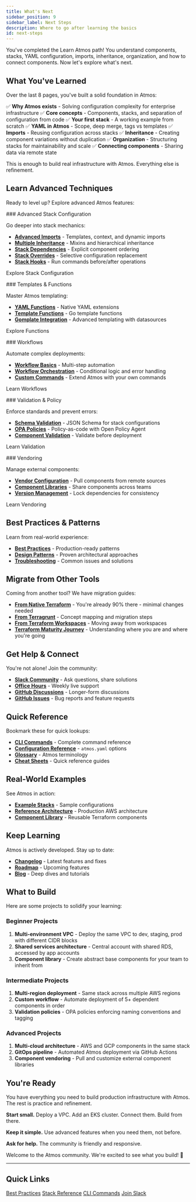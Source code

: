 ```yaml
---
title: What's Next
sidebar_position: 9
sidebar_label: Next Steps
description: Where to go after learning the basics
id: next-steps
---
```


<Intro>
You've completed the Learn Atmos path! You understand components, stacks, YAML configuration, imports, inheritance, organization, and how to connect components. Now let's explore what's next.
</Intro>

## What You've Learned

Over the last 8 pages, you've built a solid foundation in Atmos:

✅ **Why Atmos exists** - Solving configuration complexity for enterprise infrastructure
✅ **Core concepts** - Components, stacks, and separation of configuration from code
✅ **Your first stack** - A working example from scratch
✅ **YAML in Atmos** - Scope, deep merge, tags vs templates
✅ **Imports** - Reusing configuration across stacks
✅ **Inheritance** - Creating component variations without duplication
✅ **Organization** - Structuring stacks for maintainability and scale
✅ **Connecting components** - Sharing data via remote state

This is enough to build real infrastructure with Atmos. Everything else is refinement.

## Learn Advanced Techniques

Ready to level up? Explore advanced Atmos features:

<ActionCard>
### Advanced Stack Configuration

Go deeper into stack mechanics:

- **[Advanced Imports](/stacks/imports)** - Templates, context, and dynamic imports
- **[Multiple Inheritance](/stacks/inheritance)** - Mixins and hierarchical inheritance
- **[Stack Dependencies](/stacks/dependencies)** - Explicit component ordering
- **[Stack Overrides](/stacks/overrides)** - Selective configuration replacement
- **[Stack Hooks](/stacks/hooks)** - Run commands before/after operations

<PrimaryCTA to="/stacks/">Explore Stack Configuration</PrimaryCTA>
</ActionCard>

<ActionCard>
### Templates & Functions

Master Atmos templating:

- **[YAML Functions](/functions/yaml/)** - Native YAML extensions
- **[Template Functions](/functions/template/)** - Go template functions
- **[Gomplate Integration](/templates/)** - Advanced templating with datasources

<PrimaryCTA to="/functions/">Explore Functions</PrimaryCTA>
</ActionCard>

<ActionCard>
### Workflows

Automate complex deployments:

- **[Workflow Basics](/workflows)** - Multi-step automation
- **[Workflow Orchestration](/workflows)** - Conditional logic and error handling
- **[Custom Commands](/custom-commands/custom-commands)** - Extend Atmos with your own commands

<PrimaryCTA to="/workflows">Learn Workflows</PrimaryCTA>
</ActionCard>

<ActionCard>
### Validation & Policy

Enforce standards and prevent errors:

- **[Schema Validation](/cli/commands/validate/schema)** - JSON Schema for stack configurations
- **[OPA Policies](/cli/commands/validate/stacks)** - Policy-as-code with Open Policy Agent
- **[Component Validation](/cli/commands/validate/component)** - Validate before deployment

<PrimaryCTA to="/validation/validating">Learn Validation</PrimaryCTA>
</ActionCard>

<ActionCard>
### Vendoring

Manage external components:

- **[Vendor Configuration](/vendoring/vendor)** - Pull components from remote sources
- **[Component Libraries](/vendoring/component-manifest)** - Share components across teams
- **[Version Management](/vendoring/vendor-manifest)** - Lock dependencies for consistency

<PrimaryCTA to="/vendoring/vendor">Learn Vendoring</PrimaryCTA>
</ActionCard>

## Best Practices & Patterns

Learn from real-world experience:

- **[Best Practices](/best-practices/)** - Production-ready patterns
- **[Design Patterns](/design-patterns/)** - Proven architectural approaches
- **[Troubleshooting](/troubleshoot/debugging)** - Common issues and solutions

## Migrate from Other Tools

Coming from another tool? We have migration guides:

- **[From Native Terraform](/migration/native-terraform)** - You're already 90% there - minimal changes needed
- **[From Terragrunt](/migration/terragrunt)** - Concept mapping and migration steps
- **[From Terraform Workspaces](/migration/terraform-workspaces)** - Moving away from workspaces
- **[Terraform Maturity Journey](/intro/why-atmos/)** - Understanding where you are and where you're going

## Get Help & Connect

You're not alone! Join the community:

- **[Slack Community](/community/slack)** - Ask questions, share solutions
- **[Office Hours](/community/office-hours)** - Weekly live support
- **[GitHub Discussions](https://github.com/cloudposse/atmos/discussions)** - Longer-form discussions
- **[GitHub Issues](https://github.com/cloudposse/atmos/issues)** - Bug reports and feature requests

## Quick Reference

Bookmark these for quick lookups:

- **[CLI Commands](/cli/commands/)** - Complete command reference
- **[Configuration Reference](/cli/configuration)** - `atmos.yaml` options
- **[Glossary](/terms/)** - Atmos terminology
- **[Cheat Sheets](/cheatsheets/commands)** - Quick reference guides

## Real-World Examples

See Atmos in action:

- **[Example Stacks](https://github.com/cloudposse/atmos/tree/main/examples)** - Sample configurations
- **[Reference Architecture](https://github.com/cloudposse/reference-architecture-aws)** - Production AWS architecture
- **[Component Library](https://github.com/cloudposse/terraform-aws-components)** - Reusable Terraform components

## Keep Learning

Atmos is actively developed. Stay up to date:

- **[Changelog](https://github.com/cloudposse/atmos/releases)** - Latest features and fixes
- **[Roadmap](https://github.com/cloudposse/atmos/milestones)** - Upcoming features
- **[Blog](https://cloudposse.com/blog/)** - Deep dives and tutorials

## What to Build

Here are some projects to solidify your learning:

### Beginner Projects

1. **Multi-environment VPC** - Deploy the same VPC to dev, staging, prod with different CIDR blocks
2. **Shared services architecture** - Central account with shared RDS, accessed by app accounts
3. **Component library** - Create abstract base components for your team to inherit from

### Intermediate Projects

1. **Multi-region deployment** - Same stack across multiple AWS regions
2. **Custom workflow** - Automate deployment of 5+ dependent components in order
3. **Validation policies** - OPA policies enforcing naming conventions and tagging

### Advanced Projects

1. **Multi-cloud architecture** - AWS and GCP components in the same stack
2. **GitOps pipeline** - Automated Atmos deployment via GitHub Actions
3. **Component vendoring** - Pull and customize external component libraries

## You're Ready

You have everything you need to build production infrastructure with Atmos. The rest is practice and refinement.

**Start small.** Deploy a VPC. Add an EKS cluster. Connect them. Build from there.

**Keep it simple.** Use advanced features when you need them, not before.

**Ask for help.** The community is friendly and responsive.

Welcome to the Atmos community. We're excited to see what you build! 🚀

---

## Quick Links

<div className="button-group">
  <a href="/best-practices/" className="button button--primary button--lg">Best Practices</a>
  <a href="/stacks/" className="button button--secondary button--lg">Stack Reference</a>
  <a href="/cli/commands/" className="button button--secondary button--lg">CLI Commands</a>
  <a href="/community/slack" className="button button--secondary button--lg">Join Slack</a>
</div>
